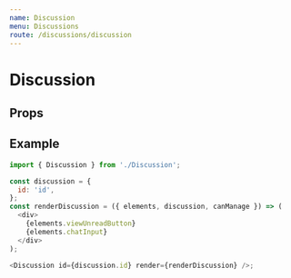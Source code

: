 ```yaml
---
name: Discussion
menu: Discussions
route: /discussions/discussion
---
```



# Discussion

## Props

<Props of={Discussion} />

## Example

```js static
import { Discussion } from './Discussion';

const discussion = {
  id: 'id',
};
const renderDiscussion = ({ elements, discussion, canManage }) => (
  <div>
    {elements.viewUnreadButton}
    {elements.chatInput}
  </div>
);

<Discussion id={discussion.id} render={renderDiscussion} />;
```
